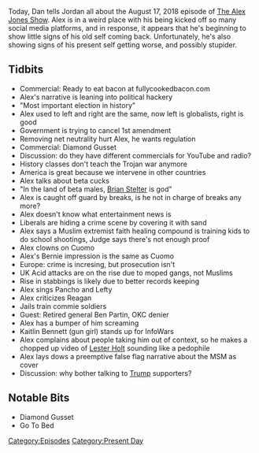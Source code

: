 {{DEFAULTSORT:
    #_EPISODE_0195:August 17, 2018
}}{{Episode
    | title           = August 17, 2018
    | caption         = Listen to this episode on [https://knowledgefight.libsyn.com/knowledge-fight-august-17-2018 Libsyn] [https://open.spotify.com/episode/6KsbTIkCfjYa1uJXh4rpqd Spotify], Read the [[Transcript/195: August 17, 2018|Unofficial Transcript]]
    | episodeNumber   = 195
    | length          = 01:42:45
    | airDate         = August 20, 2018
    | coverageDate    = August 17, 2018
    | episodeType     = [[:Category:Present Day|Present Day]]
    | appearance      = [[Brian Stelter]], [[Andrew Cuomo]], [[Bernie Sanders]], [[Ronald Reagan]], [[Ben Partin]], [[Sibel Edmonds]], [[Kaitlin Bennett]], [[Lester Holt]]
    | previousEpisode = [[194: February 22-24, 2009]]
    | nextEpisode     = [[196: August 21, 2018]]
}}

{{Stub}}

Today, Dan tells Jordan all about the August 17, 2018 episode of [[The Alex Jones Show]]. Alex is in a weird place with his being kicked off so many social media platforms, and in response, it appears that he's beginning to show little signs of his old self coming back. Unfortunately, he's also showing signs of his present self getting worse, and possibly stupider.

==Tidbits==

*Commercial: Ready to eat bacon at fullycookedbacon.com
*Alex's narrative is leaning into political hackery
*"Most important election in history"
*Alex used to left and right are the same, now left is globalists, right is good
*Government is trying to cancel 1st amendment
*Removing net neutrality hurt Alex, he wants regulation
*Commercial: Diamond Gusset
*Discussion: do they have different commercials for YouTube and radio?
*History classes don't teach the Trojan war anymore
*America is great because we intervene in other countries
*Alex talks about beta cucks
*"In the land of beta males, [[Brian Stelter]] is god"
*Alex is caught off guard by breaks, is he not in charge of breaks any more?
*Alex doesn't know what entertainment news is
*Liberals are hiding a crime scene by covering it with sand
*Alex says a Muslim extremist faith healing compound is training kids to do school shootings, Judge says there's not enough proof
*Alex clowns on Cuomo
*Alex's Bernie impression is the same as Cuomo
*Europe: crime is incresing, but prosecution isn't
*UK Acid attacks are on the rise due to moped gangs, not Muslims
*Rise in stabbings is likely due to better records keeping
*Alex sings Pancho and Lefty
*Alex criticizes Reagan
*Jails train commie soldiers
*Guest: Retired general Ben Partin, OKC denier
*Alex has a bumper of him screaming
*Kaitlin Bennett (gun girl) stands up for InfoWars
*Alex complains about people taking him out of context, so he makes a chopped up video of [[Lester Holt]] sounding like a pedophile
*Alex lays dows a preemptive false flag narrative about the MSM as cover
*Discussion: why bother talking to [[Donald Trump|Trump]] supporters?

==Notable Bits==

*Diamond Gusset
*Go To Bed

[[Category:Episodes]]
[[Category:Present Day]]

